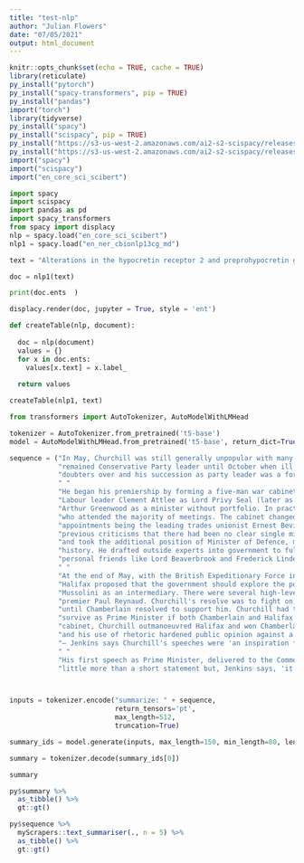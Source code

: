 ```yaml
---
title: "test-nlp"
author: "Julian Flowers"
date: "07/05/2021"
output: html_document
---
```


```r
knitr::opts_chunk$set(echo = TRUE, cache = TRUE)
library(reticulate)
py_install("pytorch")
py_install("spacy-transformers", pip = TRUE)
py_install("pandas")
import("torch")
library(tidyverse)
py_install("spacy")
py_install("scispacy", pip = TRUE)
py_install("https://s3-us-west-2.amazonaws.com/ai2-s2-scispacy/releases/v0.4.0/en_core_sci_scibert-0.4.0.tar.gz", pip = TRUE)
py_install("https://s3-us-west-2.amazonaws.com/ai2-s2-scispacy/releases/v0.4.0/en_ner_bionlp13cg_md-0.4.0.tar.gz", pip = TRUE)
import("spacy")
import("scispacy")
import("en_core_sci_scibert")

```

```python
import spacy
import scispacy
import pandas as pd
import spacy_transformers
from spacy import displacy
nlp = spacy.load("en_core_sci_scibert")
nlp1 = spacy.load("en_ner_cbionlp13cg_md")

```

```python
text = "Alterations in the hypocretin receptor 2 and preprohypocretin genes produce narcolepsy in some animals, butter bullfinch, octreotide."

doc = nlp1(text)

print(doc.ents  )
```

```python


displacy.render(doc, jupyter = True, style = 'ent')

```




```python

def createTable(nlp, document):
  
  doc = nlp(document)
  values = {}
  for x in doc.ents:
    values[x.text] = x.label_
    
  return values  


```

```python

createTable(nlp1, text)


```




```python
from transformers import AutoTokenizer, AutoModelWithLMHead

```

```python
tokenizer = AutoTokenizer.from_pretrained('t5-base')
model = AutoModelWithLMHead.from_pretrained('t5-base', return_dict=True)

```
```python


sequence = ("In May, Churchill was still generally unpopular with many Conservatives and probably most of the Labour Party. Chamberlain "
            "remained Conservative Party leader until October when ill health forced his resignation. By that time, Churchill had won the "
            "doubters over and his succession as party leader was a formality."
            " "
            "He began his premiership by forming a five-man war cabinet which included Chamberlain as Lord President of the Council, "
            "Labour leader Clement Attlee as Lord Privy Seal (later as Deputy Prime Minister), Halifax as Foreign Secretary and Labour's "
            "Arthur Greenwood as a minister without portfolio. In practice, these five were augmented by the service chiefs and ministers "
            "who attended the majority of meetings. The cabinet changed in size and membership as the war progressed, one of the key "
            "appointments being the leading trades unionist Ernest Bevin as Minister of Labour and National Service. In response to "
            "previous criticisms that there had been no clear single minister in charge of the prosecution of the war, Churchill created "
            "and took the additional position of Minister of Defence, making him the most powerful wartime Prime Minister in British "
            "history. He drafted outside experts into government to fulfil vital functions, especially on the Home Front. These included "
            "personal friends like Lord Beaverbrook and Frederick Lindemann, who became the government's scientific advisor."
            " "
            "At the end of May, with the British Expeditionary Force in retreat to Dunkirk and the Fall of France seemingly imminent, "
            "Halifax proposed that the government should explore the possibility of a negotiated peace settlement using the still-neutral "
            "Mussolini as an intermediary. There were several high-level meetings from 26 to 28 May, including two with the French "
            "premier Paul Reynaud. Churchill's resolve was to fight on, even if France capitulated, but his position remained precarious "
            "until Chamberlain resolved to support him. Churchill had the full support of the two Labour members but knew he could not "
            "survive as Prime Minister if both Chamberlain and Halifax were against him. In the end, by gaining the support of his outer "
            "cabinet, Churchill outmanoeuvred Halifax and won Chamberlain over. Churchill believed that the only option was to fight on "
            "and his use of rhetoric hardened public opinion against a peaceful resolution and prepared the British people for a long war "
            "– Jenkins says Churchill's speeches were 'an inspiration for the nation, and a catharsis for Churchill himself'."
            " "
            "His first speech as Prime Minister, delivered to the Commons on 13 May was the 'blood, toil, tears and sweat' speech. It was "
            "little more than a short statement but, Jenkins says, 'it included phrases which have reverberated down the decades'.")




```



```python

inputs = tokenizer.encode("summarize: " + sequence,
                          return_tensors='pt',
                          max_length=512,
                          truncation=True)

```

```python

summary_ids = model.generate(inputs, max_length=150, min_length=80, length_penalty=5., num_beams=2)


```

```python

summary = tokenizer.decode(summary_ids[0])


```

```python

summary

```

```r

py$summary %>%
  as_tibble() %>%
  gt::gt()

```
```r


py$sequence %>%
  myScrapers::text_summariser(., n = 5) %>%
  as_tibble() %>%
  gt::gt() 

```



